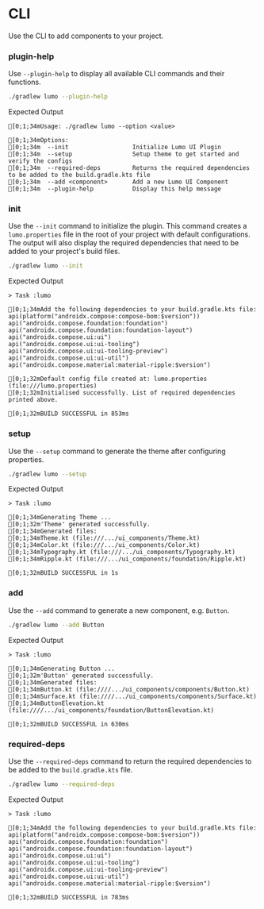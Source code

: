 # CLI

Use the CLI to add components to your project.

### plugin-help

Use `--plugin-help` to display all available CLI commands and their functions.

```bash copy
./gradlew lumo --plugin-help
```

Expected Output

```ansi
[0;1;34mUsage: ./gradlew lumo --option <value>

[0;1;34mOptions:
[0;1;34m  --init                  Initialize Lumo UI Plugin
[0;1;34m  --setup                 Setup theme to get started and verify the configs
[0;1;34m  --required-deps         Returns the required dependencies to be added to the build.gradle.kts file
[0;1;34m  --add <component>       Add a new Lumo UI Component
[0;1;34m  --plugin-help           Display this help message
```

### init

Use the `--init` command to initialize the plugin. This command creates a `lumo.properties` file in the root of your project with default configurations. The output will also display the required dependencies that need to be added to your project's build files.

```bash copy
./gradlew lumo --init
```

Expected Output

```ansi
> Task :lumo

[0;1;34mAdd the following dependencies to your build.gradle.kts file:
api(platform("androidx.compose:compose-bom:$version"))
api("androidx.compose.foundation:foundation")
api("androidx.compose.foundation:foundation-layout")
api("androidx.compose.ui:ui")
api("androidx.compose.ui:ui-tooling")
api("androidx.compose.ui:ui-tooling-preview")
api("androidx.compose.ui:ui-util")
api("androidx.compose.material:material-ripple:$version")

[0;1;32mDefault config file created at: lumo.properties (file:///lumo.properties)
[0;1;32mInitialised successfully. List of required dependencies printed above.

[0;1;32mBUILD SUCCESSFUL in 853ms
```

### setup

Use the `--setup` command to generate the theme after configuring properties.

```bash copy
./gradlew lumo --setup
```

Expected Output

```ansi
> Task :lumo

[0;1;34mGenerating Theme ...
[0;1;32m'Theme' generated successfully.
[0;1;34mGenerated files:
[0;1;34mTheme.kt (file:///.../ui_components/Theme.kt)
[0;1;34mColor.kt (file:///.../ui_components/Color.kt)
[0;1;34mTypography.kt (file:///.../ui_components/Typography.kt)
[0;1;34mRipple.kt (file:///.../ui_components/foundation/Ripple.kt)

[0;1;32mBUILD SUCCESSFUL in 1s
```

### add

Use the `--add` command to generate a new component, e.g. `Button`.

```bash copy
./gradlew lumo --add Button
```

Expected Output

```ansi
> Task :lumo

[0;1;34mGenerating Button ...
[0;1;32m'Button' generated successfully.
[0;1;34mGenerated files:
[0;1;34mButton.kt (file:////.../ui_components/components/Button.kt)
[0;1;34mSurface.kt (file:////.../ui_components/components/Surface.kt)
[0;1;34mButtonElevation.kt (file:////.../ui_components/foundation/ButtonElevation.kt)

[0;1;32mBUILD SUCCESSFUL in 630ms
```

### required-deps

Use the `--required-deps` command to return the required dependencies to be added to the `build.gradle.kts` file.

```bash copy
./gradlew lumo --required-deps
```

Expected Output

```ansi
> Task :lumo

[0;1;34mAdd the following dependencies to your build.gradle.kts file:
api(platform("androidx.compose:compose-bom:$version"))
api("androidx.compose.foundation:foundation")
api("androidx.compose.foundation:foundation-layout")
api("androidx.compose.ui:ui")
api("androidx.compose.ui:ui-tooling")
api("androidx.compose.ui:ui-tooling-preview")
api("androidx.compose.ui:ui-util")
api("androidx.compose.material:material-ripple:$version")

[0;1;32mBUILD SUCCESSFUL in 783ms
```
